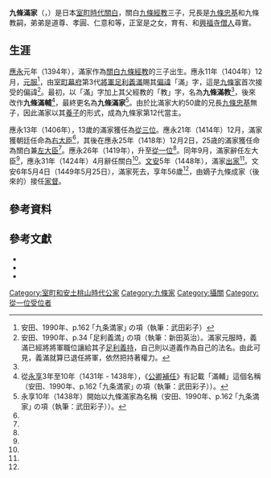 {{東亞男性歷史人物
|名稱 = 九條 滿家
|身份 =
|國家 =日本
|時代 =[[室町時代|室町時代]]
|主君 = [[稱光天皇|稱光天皇]]
|屆數 =
|最高職務 = [[從一位|從一位]][[關白|關白]]
|前任 = {{Link-ja|一條經嗣|一条経嗣}}
|繼任 = {{Link-ja|二條持基|二条持基}}
|圖片名稱 =
|圖片大小 =
|圖片說明 =
|氏 =
|姓 = [[藤原氏|藤原氏]]
|穆坤= <!--清代八旗满洲人物专用-->
|名 =
|姓名 =
|羅馬拼音 = Kujō Mitsuie
|假名 = {{lang|ja|くじょう みついえ}}
|諺文 = <!--朝鮮、韓國人用-->
|字 =
|號=
|名乘 = <!--琉球士族用-->
|官職 = [[右大臣|右大臣]]→[[關白|關白]]兼[[左大臣|左大臣]]
|封爵 =
|封號 =
|位階 = [[從三位|從三位]]→[[從一位|從一位]]
|御稱號 = <!--日本皇族之稱號-->
|宮號1 = <!--日本皇族之宮號-->
|宮號2 = <!--朝鮮王族之宮號-->
|封地 =
|神號 =
|尊號 =
|族裔 = 
|信仰 =
|旗籍 = <!--清代八旗人物专用-->
|氏族 =
|籍貫 =
|本貫 = <!--朝鮮人用-->
|世居地= <!--清代八旗人物专用-->
|世居地/穆坤= <!--专门用于清代八旗满洲人物世居地和穆坤相同时-->
|祖籍 =
|本籍 =
|出身地 =
|府邸 =
|世系 = [[九條家|九條家]]
|初名 = 九條滿教→九條滿輔→九條滿家
|乳名 = <!--日本、朝鮮、琉球以外人物用-->
|幼名 = 
|兒名 = <!--朝鮮人用-->
|童名 = <!--琉球人用-->
|小字 =
|別名 =
|法號 = 
|院號 = 後三緣院
|其他名號 =
|出生日期 = [[應永|應永]]元年（1394年）
|出生地點 =
|婚年 =
|逝世日期 = [[文安|文安]]6年5月4日（1449年5月25日）
|逝世地點 = 
|在位年代 =
|廟號 =
|諡號 =
|墓葬 =
|祠廟 =
|父親 = [[九條經教|九條經教]]
|嫡母 =
|母親 =
|繼父=
|繼母=
|養父=
|養母=
|猶父= <!--日本人用-->
|烏帽子親= [[足利義滿|足利義滿]]
|元配 =
|正室 = {{Link-ja|唐橋在豐|唐橋在豊}}之女
|妻 =
|繼室 =
|平妻 =
|側室 =
|元配之父 =
|元配之嫡母 =
|元配之母 =
|正室之父 = {{Link-ja|唐橋在豐|唐橋在豊}}
|正室之嫡母 =
|正室之母 =
|妻之父 =
|妻之嫡母 =
|妻之母 =
|繼室之父 =
|繼室之嫡母 =
|繼室之母 =
|平妻之父 =
|平妻之嫡母 =
|平妻之母 =
|兄弟 = [[九條忠基|九條忠基]]<br>九條教嗣<br>道尊<br>孝圓<br>仁意<br>{{Link-ja|經覺|経覚}}<br>義兄弟：孝信、孝尋（兩人均為[[北朝_(日本)|北朝]]關白鷹司冬通之子）
|姊妹 = 
|嫡兄弟 =
|嫡姊妹 =
|庶兄弟 =
|庶姊妹 =
|同胞兄弟 =
|同胞姊妹 =
|異母兄弟 =
|異母姊妹 =
|異父兄弟 =
|異父姊妹 =
|繼兄弟 =
|繼姊妹 =
|子 = {{Link-ja|九條政忠|九条政忠}}<br>{{Link-ja|九條政基|九条政基}}<br>尋實（[[興福寺|興福寺]][[僧人|僧人]]）
|女 = 
|嫡子 =
|嫡女 =
|庶子 =
|庶女 =
|養子 =
|養女 =
|猶子 = <!--日本人用-->
|婿養子 = <!--日本人用-->
|烏帽子子 = <!--日本人用-->
|繼子 =
|繼女 =
|其他親屬 =
|出身 = <!---此处指科举出身--->
|功名 = 
|經歷 = 
|著作 =
|注釋 =
}}

'''九條滿家'''（{{jpn|j=九条満家|hg=くじょう みついえ|rm=Kujō Mitsuie}}，{{bd|1394年||1449年|5月25日|catIdx=Kujō Mitsuie}}）是日本[[室町時代|室町時代]][[關白|關白]]，關白[[九條經教|九條經教]]三子，兄長是[[九條忠基|九條忠基]]和九條教嗣，弟弟是道尊、孝圓、仁意和{{Link-ja|經覺|経覚}}等，正室是{{Link-ja|唐橋在豐|唐橋在豊}}之女，育有{{Link-ja|九條政忠|九条政忠}}、{{Link-ja|九條政基|九条政基}}和[[興福寺|興福寺]][[僧人|僧人]]尋實。

== 生涯 ==
[[應永|應永]]元年（1394年），滿家作為[[關白|關白]][[九條經教|九條經教]]的三子出生。應永11年（1404年）12月，[[元服|元服]]<ref name="鎌倉・室町p162">安田、1990年、p.162 ｢九条満家｣ の項（執筆：武田彩子）</ref>，由[[室町幕府|室町幕府]]第3代[[征夷大將軍|將軍]][[足利義滿|足利義滿]]賜其[[偏諱|偏諱]]「滿」字，這是[[九條家|九條家]]首次接受{{Link-ja|足利將軍家|足利将軍家}}的偏諱<ref>安田、1990年、p.34 ｢足利義満｣ の項（執筆：新田英治）。滿家元服時，義滿已經將將軍職位讓給其子[[足利義持|足利義持]]，自己則以道義作為自己的法名。由此可見，義滿就算已退任將軍，依然把持著權力。</ref>。最初，以「滿」字加上其父經教的「教」字，名為'''九條滿教'''<ref name="鎌倉・室町p162" />，後來改作'''九條滿輔'''<ref>從[[永享|永享]]3年至10年（1431年 - 1438年），《[[公卿補任|公卿補任]]》有記載「滿輔」這個名稱（安田、1990年、p.162 ｢九条満家｣ の項（執筆：武田彩子））。</ref>，最終更名為'''九條滿家'''<ref>永享10年（1438年）開始以九條滿家為名稱（安田、1990年、p.162 ｢九条満家｣ の項（執筆：武田彩子））。</ref>。由於比滿家大約50歲的兄長[[九條忠基|九條忠基]]無子，因此滿家以其[[養子|養子]]的形式，成為九條家第12代當主。

應永13年（1406年），13歲的滿家獲任為[[從三位|從三位]]。應永21年（1414年）12月，滿家獲朝廷任命為[[右大臣|右大臣]]<ref name="鎌倉・室町p162" />，其後在應永25年（1418年）12月2日，25歳的滿家獲任命為關白兼[[左大臣|左大臣]]<ref name="鎌倉・室町p162" />。應永26年（1419年），升至[[從一位|從一位]]<ref name="鎌倉・室町p162" />。同年9月，滿家辭任左大臣<ref name="鎌倉・室町p162" />，應永31年（1424年）4月辭任關白<ref name="鎌倉・室町p162" />。[[文安|文安]]5年（1448年），滿家[[出家|出家]]<ref name="鎌倉・室町p162" />。文安6年5月4日（1449年5月25日），滿家死去，享年56歲<ref name="鎌倉・室町p162" />，由嫡子九條成家（後來的{{Link-ja|九條政忠|九条政忠}}）接任[[家督|家督]]。

==參考資料==
{{reflist}}

==參考文獻== 
*{{cite book |author=近藤敏喬 |script-title=ja:宮廷公家系図集覧 |publisher={{Link-ja|東京堂出版|東京堂出版}} |year=1994 |isbn=978-4490202434}}
*{{cite book |author={{Link-ja|安田元久|安田元久}}  |script-title=ja:鎌倉・室町人名事典 |publisher={{Link-ja|新人物往來社|新人物往来社}} |year=1990 |isbn=978-4404017574}}
*{{cite book |editor={{Link-ja|小和田哲男|小和田哲男}} |script-title=ja:日本史諸家系図人名辞典 |publisher=[[講談社|講談社]] |year=2003 |isbn=978-4062115780}}

{{藤原氏長者}}
{{歷代關白}}
{{九條家當主|12代}}

{{DEFAULTSORT:Kujō Mitsuie}}
[[Category:室町和安土桃山時代公家|Category:室町和安土桃山時代公家]]
[[Category:九條家|Category:九條家]]
[[Category:攝關|Category:攝關]]
[[Category:從一位受位者|Category:從一位受位者]]